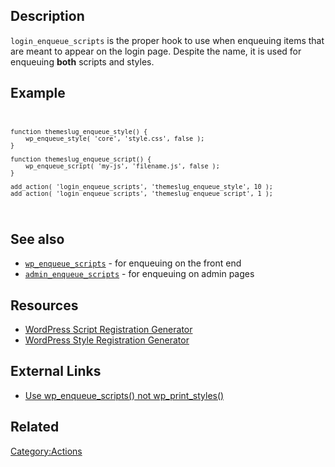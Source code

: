 ==Description==
<code>login_enqueue_scripts</code> is the proper hook to use when enqueuing items that are meant to appear on the login page. Despite the name, it is used for enqueuing '''both''' scripts and styles.

== Example ==
<code><pre>
function themeslug_enqueue_style() {
	wp_enqueue_style( 'core', 'style.css', false ); 
}

function themeslug_enqueue_script() {
	wp_enqueue_script( 'my-js', 'filename.js', false );
}

add_action( 'login_enqueue_scripts', 'themeslug_enqueue_style', 10 );
add_action( 'login_enqueue_scripts', 'themeslug_enqueue_script', 1 );
</pre></code>

== See also ==
* <code>[[Plugin_API/Action_Reference/wp_enqueue_scripts|wp_enqueue_scripts]]</code> - for enqueuing on the front end
* <code>[[Plugin_API/Action_Reference/admin_enqueue_scripts|admin_enqueue_scripts]]</code> - for enqueuing on admin pages

== Resources ==
* [http://generatewp.com/register_script/ WordPress Script Registration Generator]
* [http://generatewp.com/register_style/ WordPress Style Registration Generator]

== External Links ==
* [http://make.wordpress.org/core/2011/12/12/use-wp_enqueue_scripts-not-wp_print_styles-to-enqueue-scripts-and-styles-for-the-frontend/ Use wp_enqueue_scripts() not wp_print_styles()]

== Related ==
{{Enqueue Functions Related}}

[[Category:Actions]]